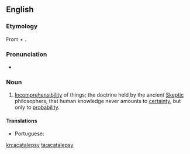 ==English==

===Etymology===
From {{etyl|grc|en}} {{m|grc|α-}} + {{m|grc|καταλαμβάνειν||to seize}}.

===Pronunciation===
* {{a|US}} {{IPA|/eɪˈkæt.lˌɛp.si/|lang=en}}

===Noun===
{{en-noun|-}}

# [[incomprehensibility|Incomprehensibility]] of things; the doctrine held by the ancient [[Skeptic]] philosophers, that human knowledge never amounts to [[certainty]], but only to [[probability]].

====Translations====
{{trans-top|the doctrine that human knowledge never amounts to certainty}}
* Portuguese: {{t|pt|acatalepsia|f}}
{{trans-mid}}
{{trans-bottom}}

[[kn:acatalepsy]]
[[ta:acatalepsy]]